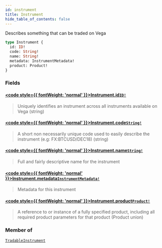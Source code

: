 ```yaml
---
id: instrument
title: Instrument
hide_table_of_contents: false
---
```








Describes something that can be traded on Vega

```graphql
type Instrument {
  id: ID!
  code: String!
  name: String!
  metadata: InstrumentMetadata!
  product: Product!
}
```


### Fields

#### [<code style={{ fontWeight: 'normal' }}>Instrument.<b>id</b></code>](#)<Bullet />[`ID!`](/mainnet/api/graphql/scalars/id) <Badge class="secondary" text="non-null"/> <Badge class="secondary" text="scalar"/>
> Uniquely identifies an instrument across all instruments available on Vega (string)
> 

#### [<code style={{ fontWeight: 'normal' }}>Instrument.<b>code</b></code>](#)<Bullet />[`String!`](/mainnet/api/graphql/scalars/string) <Badge class="secondary" text="non-null"/> <Badge class="secondary" text="scalar"/>
> A short non necessarily unique code used to easily describe the instrument (e.g: FX:BTCUSD/DEC18) (string)
> 

#### [<code style={{ fontWeight: 'normal' }}>Instrument.<b>name</b></code>](#)<Bullet />[`String!`](/mainnet/api/graphql/scalars/string) <Badge class="secondary" text="non-null"/> <Badge class="secondary" text="scalar"/>
> Full and fairly descriptive name for the instrument
> 

#### [<code style={{ fontWeight: 'normal' }}>Instrument.<b>metadata</b></code>](#)<Bullet />[`InstrumentMetadata!`](/mainnet/api/graphql/objects/instrument-metadata) <Badge class="secondary" text="non-null"/> <Badge class="secondary" text="object"/>
> Metadata for this instrument
> 

#### [<code style={{ fontWeight: 'normal' }}>Instrument.<b>product</b></code>](#)<Bullet />[`Product!`](/mainnet/api/graphql/unions/product) <Badge class="secondary" text="non-null"/> <Badge class="secondary" text="union"/>
> A reference to or instance of a fully specified product, including all required product parameters for that product (Product union)
> 



### Member of

[`TradableInstrument`](/mainnet/api/graphql/objects/tradable-instrument)  <Badge class="secondary" text="object"/>



